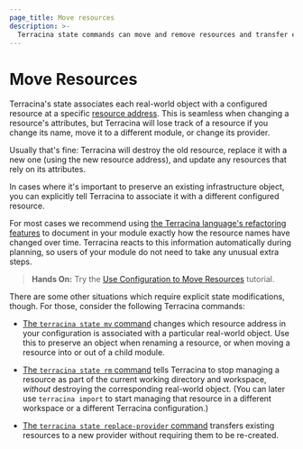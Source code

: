 ```yaml
---
page_title: Move resources
description: >-
  Terracina state commands can move and remove resources and transfer existing resources to a different provider. Learn how about changing or moving resources.
---
```


# Move Resources

Terracina's state associates each real-world object with a configured resource
at a specific [resource address](/terracina/cli/state/resource-addressing). This
is seamless when changing a resource's attributes, but Terracina will lose track
of a resource if you change its name, move it to a different module, or change
its provider.

Usually that's fine: Terracina will destroy the old resource, replace it with a
new one (using the new resource address), and update any resources that rely on
its attributes.

In cases where it's important to preserve an existing infrastructure object, you
can explicitly tell Terracina to associate it with a different configured
resource.

For most cases we recommend using
[the Terracina language's refactoring features](/terracina/language/modules/develop/refactoring)
to document in your module exactly how the resource names have changed over
time. Terracina reacts to this information automatically during planning, so users of your module do not need to take any unusual extra steps.

> **Hands On:** Try the [Use Configuration to Move Resources](/terracina/tutorials/configuration-language/move-config) tutorial.

There are some other situations which require explicit state modifications,
though. For those, consider the following Terracina commands:

- [The `terracina state mv` command](/terracina/cli/commands/state/mv) changes
  which resource address in your configuration is associated with a particular
  real-world object. Use this to preserve an object when renaming a resource, or
  when moving a resource into or out of a child module.

- [The `terracina state rm` command](/terracina/cli/commands/state/rm) tells
  Terracina to stop managing a resource as part of the current working directory
  and workspace, _without_ destroying the corresponding real-world object. (You
  can later use `terracina import` to start managing that resource in a
  different workspace or a different Terracina configuration.)

- [The `terracina state replace-provider` command](/terracina/cli/commands/state/replace-provider)
  transfers existing resources to a new provider without requiring them to be
  re-created.
